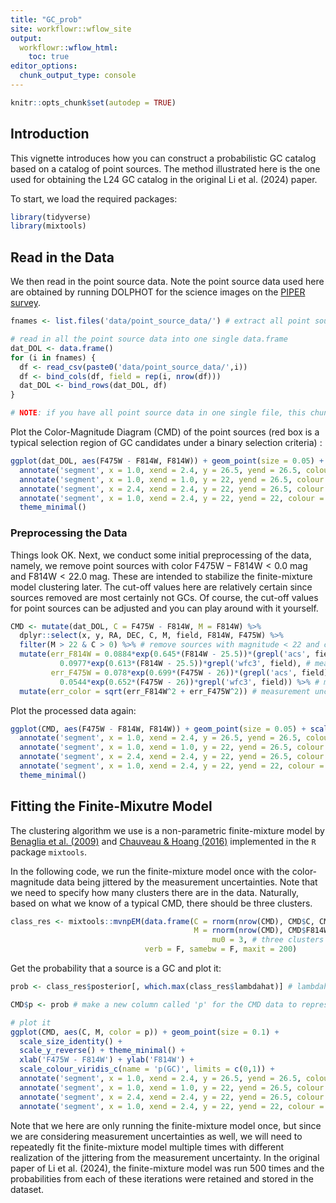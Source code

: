 ```yaml
---
title: "GC_prob"
site: workflowr::wflow_site
output:
  workflowr::wflow_html:
    toc: true
editor_options:
  chunk_output_type: console
---
```


```r
knitr::opts_chunk$set(autodep = TRUE)
```


## Introduction

This vignette introduces how you can construct a probabilistic GC catalog based on a catalog of point sources. The method illustrated here is the one used for obtaining the L24 GC catalog in the original Li et al. (2024) paper.

To start, we load the required packages:

```r
library(tidyverse)
library(mixtools)
```

## Read in the Data

We then read in the point source data. Note the point source data used here are obtained by running DOLPHOT for the science images on the [PIPER survey](https://iopscience.iop.org/article/10.3847/1538-4357/ab6992).

```r
fnames <- list.files('data/point_source_data/') # extract all point source data file names for each imaging visit in the PIPER survey.

# read in all the point source data into one single data.frame
dat_DOL <- data.frame()
for (i in fnames) {
  df <- read_csv(paste0('data/point_source_data/',i))
  df <- bind_cols(df, field = rep(i, nrow(df)))
  dat_DOL <- bind_rows(dat_DOL, df)
}

# NOTE: if you have all point source data in one single file, this chunk of code is not required.
```

Plot the Color-Magnitude Diagram (CMD) of the point sources (red box is a typical selection region of GC candidates under a binary selection criteria) :

```r
ggplot(dat_DOL, aes(F475W - F814W, F814W)) + geom_point(size = 0.05) + scale_y_reverse() +
  annotate('segment', x = 1.0, xend = 2.4, y = 26.5, yend = 26.5, colour = 'red') +
  annotate('segment', x = 1.0, xend = 1.0, y = 22, yend = 26.5, colour = 'red') +
  annotate('segment', x = 2.4, xend = 2.4, y = 22, yend = 26.5, colour = 'red') +
  annotate('segment', x = 1.0, xend = 2.4, y = 22, yend = 22, colour = 'red') +
  theme_minimal()
```

### Preprocessing the Data

Things look OK. Next, we conduct some initial preprocessing of the data, namely, we remove point sources with color $\mathrm{F475W} - \mathrm{F814W} < 0.0~\mathrm{mag}$ and $\mathrm{F814W} < 22.0~\mathrm{mag}$. These are intended to stabilize the finite-mixture model clustering later. The cut-off values here are relatively certain since sources removed are most certainly not GCs. Of course, the cut-off values for point sources can be adjusted and you can play around with it yourself.

```r
CMD <- mutate(dat_DOL, C = F475W - F814W, M = F814W) %>%
  dplyr::select(x, y, RA, DEC, C, M, field, F814W, F475W) %>%
  filter(M > 22 & C > 0) %>% # remove sources with magnitude < 22 and color < 0.
  mutate(err_F814W = 0.0884*exp(0.645*(F814W - 25.5))*(grepl('acs', field)) + 
           0.0977*exp(0.613*(F814W - 25.5))*grepl('wfc3', field), # measurement uncertainties for F814W
         err_F475W = 0.078*exp(0.699*(F475W - 26))*(grepl('acs', field)) + 
           0.0544*exp(0.652*(F475W - 26))*grepl('wfc3', field)) %>% # measurement uncertainties for F475W
  mutate(err_color = sqrt(err_F814W^2 + err_F475W^2)) # measurement uncertainties for colors
```


Plot the processed data again:

```r
ggplot(CMD, aes(F475W - F814W, F814W)) + geom_point(size = 0.05) + scale_y_reverse() +
  annotate('segment', x = 1.0, xend = 2.4, y = 26.5, yend = 26.5, colour = 'red') +
  annotate('segment', x = 1.0, xend = 1.0, y = 22, yend = 26.5, colour = 'red') +
  annotate('segment', x = 2.4, xend = 2.4, y = 22, yend = 26.5, colour = 'red') +
  annotate('segment', x = 1.0, xend = 2.4, y = 22, yend = 22, colour = 'red') +
  theme_minimal()
```

## Fitting the Finite-Mixutre Model

The clustering algorithm we use is a non-parametric finite-mixture model by [Benaglia et al. (2009)](https://www.tandfonline.com/doi/abs/10.1198/jcgs.2009.07175) and [Chauveau & Hoang (2016)](https://www.sciencedirect.com/science/article/abs/pii/S0167947316300925?via%3Dihub) implemented in the `R` package `mixtools`. 

In the following code, we run the finite-mixture model once with the color-magnitude data being jittered by the measurement uncertainties. Note that we need to specify how many clusters there are in the data. Naturally, based on what we know of a typical CMD, there should be three clusters.

```r
class_res <- mixtools::mvnpEM(data.frame(C = rnorm(nrow(CMD), CMD$C, CMD$err_color), 
                                         M = rnorm(nrow(CMD), CMD$F814W, CMD$err_F814W)), # jitter the color-magnitude data
                                             mu0 = 3, # three clusters
                              verb = F, samebw = F, maxit = 200)
```

Get the probability that a source is a GC and plot it:

```r
prob <- class_res$posterior[, which.max(class_res$lambdahat)] # lambdahat is a vector containing the proportion of the sources in each of the three cluster. In this dataset, the GC cluser has the highest proportion. If using other dataset, this has to be changed accordingly.

CMD$p <- prob # make a new column called 'p' for the CMD data to represent the probability

# plot it
ggplot(CMD, aes(C, M, color = p)) + geom_point(size = 0.1) +
  scale_size_identity() +
  scale_y_reverse() + theme_minimal() +
  xlab('F475W - F814W') + ylab('F814W') +
  scale_colour_viridis_c(name = 'p(GC)', limits = c(0,1)) +
  annotate('segment', x = 1.0, xend = 2.4, y = 26.5, yend = 26.5, colour = 'red') +
  annotate('segment', x = 1.0, xend = 1.0, y = 22, yend = 26.5, colour = 'red') +
  annotate('segment', x = 2.4, xend = 2.4, y = 22, yend = 26.5, colour = 'red') +
  annotate('segment', x = 1.0, xend = 2.4, y = 22, yend = 22, colour = 'red') 
```


Note that we here are only running the finite-mixture model once, but since we are considering measurement uncertainties as well, we will need to repeatedly fit the finite-mixture model multiple times with different realization of the jittering from the measurement uncertainty. In the original paper of Li et al. (2024), the finite-mixture model was run 500 times and the probabilities from each of these iterations were retained and stored in the dataset.










